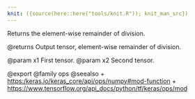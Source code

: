 ```yaml
---
knit: ({source(here::here("tools/knit.R")); knit_man_src})
---
```

Returns the element-wise remainder of division.

@returns
    Output tensor, element-wise remainder of division.

@param x1 First tensor.
@param x2 Second tensor.

@export
@family ops
@seealso
+ <https:/keras.io/keras_core/api/ops/numpy#mod-function>
+ <https://www.tensorflow.org/api_docs/python/tf/keras/ops/mod>
